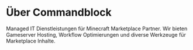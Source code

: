 # Über Commandblock

Managed IT Dienstleistungen für Minecraft Marketplace Partner. Wir bieten Gameserver Hosting, Workflow Optimierungen und diverse Werkzeuge für Marketplace Inhalte.